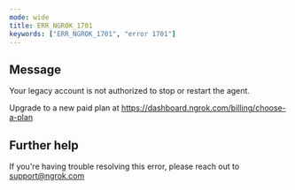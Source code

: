 ```yaml
---
mode: wide
title: ERR_NGROK_1701
keywords: ["ERR_NGROK_1701", "error 1701"]
---
```


## Message

Your legacy account is not authorized to stop or restart the agent.

Upgrade to a new paid plan at https://dashboard.ngrok.com/billing/choose-a-plan

## Further help

If you're having trouble resolving this error, please reach out to [support@ngrok.com](mailto:support@ngrok.com?subject=Help%20with%20ERR_NGROK_1701)
